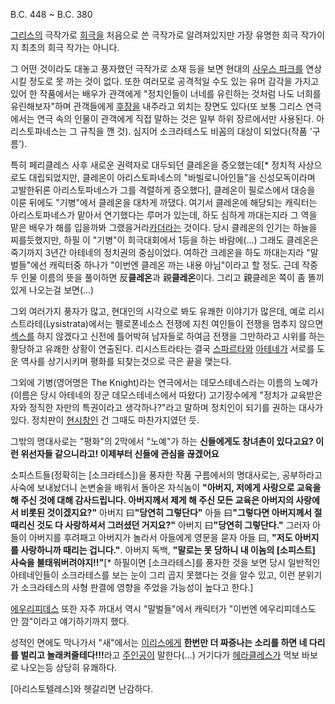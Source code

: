 B.C. 448 ~ B.C. 380


[[그리스]]의 극작가로 [[희극]]을 처음으로 쓴 극작가로 알려져있지만 가장 유명한 희극 작가이지 최초의 희극 작가는 아니다.

그 어떤 것이라도 대놓고 풍자했던 극작가로 소재 등을 보면 현대의 [[사우스 파크]]를 연상시킬 정도로 못 까는 것이 없다.  또한 여러모로 공격적일 수도 있는 유머 감각을 가지고 있어 한 작품에서는 배우가 관객에게 "정치인들이 너네를 유린하는 것처럼 나도 너희를 유린해보자"하며 관객들에게 [[후장]]을 내주라고 외치는 장면도 있다(또 보통 그리스 연극에서는 연극 속의 인물이 관객에게 직접 말하는 것은 일부 하위 장르에서만 사용된다. 아리스토파네스는 그 규칙을 깬 것). 심지어 소크라테스도 비꼼의 대상이 되었다(작품 '구름').

특히 페리클레스 사후 새로운 권력자로 대두되던 클레온을 증오했는데[* 정치적 사상으로도 대립되었지만, 클레온이 아리스토파네스의 "바빌로니아인들"을 신성모독이라며 고발한뒤론 아리스토파네스가 그를 격렬하게 증오했다], 클레온이 필로스에서 대승을 이룬 뒤에도 "기병"에서 클레온을 대차게 까댔다.  여기서 클레온에 해당되는 캐릭터는 아리스토파네스가 맡아서 연기했다는 루머가 있는데, 하도 심하게 까대는지라 그 역을 맡은 배우가 해를 입을까봐 그랬을거라[[카더라]]는 것이다.  당시 클레온의 인기는 하늘을 찌를듯했지만, 하필 이 "기병"이 희극대회에서 1등을 하는 바람에(...) 그래도 클레온은 죽기까지 3년간 아테네의 정치권의 중심이었다.  여하간 크레온을 하도 까대는지라 "말벌들"에선 캐릭터중 하나가 "이번엔 클레온 까는 내용 아님"이라고 할 정도.  근데 작중 두 인물 이름의 뜻을 풀이하면 反'''클레온'''과 親'''클레온'''이다.  그리고 親클레온 쪽이 좀 똘끼있게 나오는걸 보면(...)

그외 여러가지 풍자가 많고, 현대인의 시각으로 봐도 유쾌한 이야기가 많은데, 예로 리시스트라테(Lysistrata)에서는 펠로폰네소스 전쟁에 지친 여인들이 전쟁을 멈추지 않으면 [[섹스]]를 하지 않겠다고 신전에 틀어박혀 남자들로 하여금 전쟁을 그만하라고 시위를 하는 황당하고 유쾌한 상황이 연출된다. 리시스트라타는 결국 [[스파르타]]와 [[아테네]]가 서로를 도운 역사를 상기시키며 평화를 되찾는것으로 극은 끝을 맺는다.

그외에 기병(영어명은 The Knight)라는 연극에서는 데모스테네스라는 이름의 노예가(이름은 당시 아테네의 장군 데모스테네스에서 따왔다) 고기장수에게 "정치가 교육받은 자와 정직한 자만의 특권이라고 생각하나?"라고 말하며 정치인이 되기를 권하는 대사가 있다. 정치판이 [[현시창]]인 건 그때도 마찬가지였던 듯.

그밖의 명대사로는 "평화"의 2막에서 "노예"가 하는 '''신들에게도 창녀촌이 있다고요?  이런 위선자들 같으니라고!  이제부터 신들에 관심을 끊겠어요'''  

소피스트들(정확히는 [소크라테스])을 풍자한 작품 구름에서의 명대사로는, 공부하라고 사숙에 보내놨더니 논변술을 배워서 돌아온 자식놈이 '''"아버지, 저에게 사랑으로 교육을 해 주신 것에 대해 감사드립니다. 아버지께서 제게 해 주신 모든 교육은 아버지의 사랑에서 비롯된 것이겠지요?"''' 아버지 曰'''"당연히 그렇단다"''' 아들 曰'''"그렇다면 아버지께서 절 때리신 것도 다 사랑하셔서 그러셨던 거지요?"''' 아버지 曰'''"당연히 그렇단다."''' 그러자 아들이 아버지를 후려패고 아버지가 놀라서 아들에게 영문을 묻자 아들 曰, '''"저도 아버지를 사랑하니까 때리는 겁니다."'''. 아버지 독백, '''"말로는 못 당하니 내 이놈의 [소피스트] 사숙을 불태워버려야지!!"'''[* 하필이면 [소크라테스]를 풍자한 것을 보면 당시 일반적인 아테네인들이 소크라테스를 보는 눈이 그리 곱지 못했다는 것을 알수 있고, 이런 분위기가 소크라테스의 사형 판결에 영향을 주었을 가능성이 높다고 한다.]

[[에우리피데스]] 또한 자주 까대서 역시 "말벌들"에서 캐릭터가 "이번엔 에우리피데스도 안 깜"이라고 얘기하기까지 했다.

성적인 면에도 막나가서 "새"에서는 [[이리스]]에게 '''한번만 더 짜증나는 소리를 하면 네 다리를 벌리고 놀래켜줄테다!!!'''라고 [[주인공]]이 말한다(...)  거기다가 [[헤라클레스]]가 먹보 바보로 나오는등 상당히 유쾌하다.

[아리스토텔레스]와 헷갈리면 난감하다.

